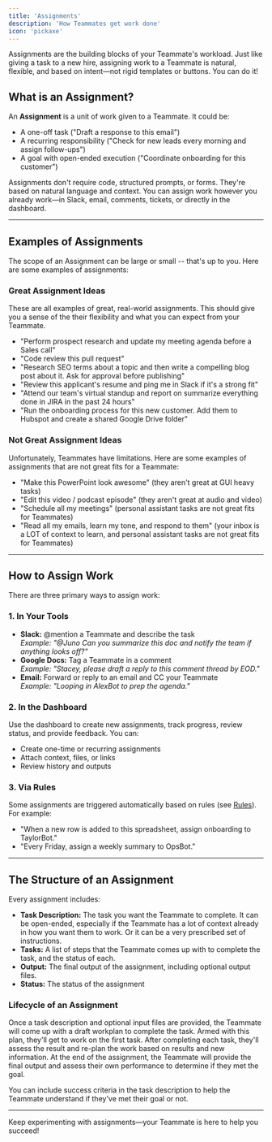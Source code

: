 ```yaml
---
title: 'Assignments'
description: 'How Teammates get work done'
icon: 'pickaxe'
---
```


Assignments are the building blocks of your Teammate's workload. Just like giving a task to a new hire, assigning work to a Teammate is natural, flexible, and based on intent—not rigid templates or buttons. You can do it!

## What is an Assignment?

An **Assignment** is a unit of work given to a Teammate. It could be:

- A one-off task ("Draft a response to this email")
- A recurring responsibility ("Check for new leads every morning and assign follow-ups")
- A goal with open-ended execution ("Coordinate onboarding for this customer")

Assignments don't require code, structured prompts, or forms. They're based on natural language and context. You can assign work however you already work—in Slack, email, comments, tickets, or directly in the dashboard.

---

## Examples of Assignments

The scope of an Assignment can be large or small -- that's up to you. Here are some examples of assignments:

### Great Assignment Ideas

These are all examples of great, real-world assignments. This should give you a sense of the their flexibility and what you can expect from your Teammate.

- "Perform prospect research and update my meeting agenda before a Sales call"
- "Code review this pull request"
- "Research SEO terms about a topic and then write a compelling blog post about it. Ask for approval before publishing"
- "Review this applicant's resume and ping me in Slack if it's a strong fit"
- "Attend our team's virtual standup and report on summarize everything done in JIRA in the past 24 hours"
- "Run the onboarding process for this new customer. Add them to Hubspot and create a shared Google Drive folder"


### Not Great Assignment Ideas

Unfortunately, Teammates have limitations. Here are some examples of assignments that are not great fits for a Teammate:
- "Make this PowerPoint look awesome" (they aren't great at GUI heavy tasks)
- "Edit this video / podcast episode" (they aren't great at audio and video)
- "Schedule all my meetings" (personal assistant tasks are not great fits for Teammates)
- "Read all my emails, learn my tone, and respond to them" (your inbox is a LOT of context to learn, and personal assistant tasks are not great fits for Teammates)


---

## How to Assign Work

There are three primary ways to assign work:

### 1. In Your Tools

- **Slack:** @mention a Teammate and describe the task  
  _Example: "@Juno Can you summarize this doc and notify the team if anything looks off?"_
- **Google Docs:** Tag a Teammate in a comment  
  _Example: "Stacey, please draft a reply to this comment thread by EOD."_
- **Email:** Forward or reply to an email and CC your Teammate  
  _Example: "Looping in AlexBot to prep the agenda."_

### 2. In the Dashboard

Use the dashboard to create new assignments, track progress, review status, and provide feedback. You can:
- Create one-time or recurring assignments
- Attach context, files, or links
- Review history and outputs

### 3. Via Rules

Some assignments are triggered automatically based on rules (see [Rules](#)). For example:
- "When a new row is added to this spreadsheet, assign onboarding to TaylorBot."
- "Every Friday, assign a weekly summary to OpsBot."

---

## The Structure of an Assignment

Every assignment includes:

- **Task Description:** The task you want the Teammate to complete. It can be open-ended, especially if the Teammate has a lot of context already in how you want them to work. Or it can be a very prescribed set of instructions.
- **Tasks:** A list of steps that the Teammate comes up with to complete the task, and the status of each.
- **Output:** The final output of the assignment, including optional output files.
- **Status:** The status of the assignment

### Lifecycle of an Assignment

Once a task description and optional input files are provided, the Teammate will come up with a draft workplan to complete the task. Armed with this plan, they'll get to work on the first task. After completing each task, they'll assess the result and re-plan the work based on results and new information. At the end of the assignment, the Teammate will provide the final output and assess their own performance to determine if they met the goal.

<Tip>
You can include success criteria in the task description to help the Teammate understand if they've met their goal or not.
</Tip>

---

Keep experimenting with assignments—your Teammate is here to help you succeed!

